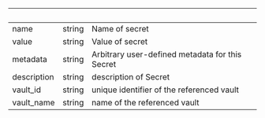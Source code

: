 | &nbsp;      | &nbsp; | &nbsp;                                          |
| ----------- | ------ | ----------------------------------------------- |
| name        | string | Name of secret                                  |
| value       | string | Value of secret                                 |
| metadata    | string | Arbitrary user-defined metadata for this Secret |
| description | string | description of Secret                           |
| vault_id    | string | unique identifier of the referenced vault       |
| vault_name  | string | name of the referenced vault                    |
